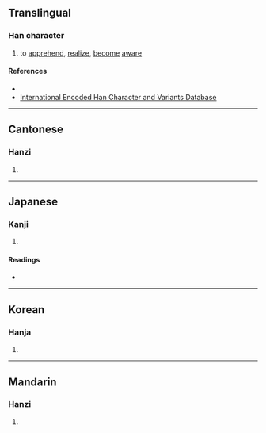 {{character info/new}}
==Translingual==

===Han character===
{{Han char|rn=61|rad=心|as=04|sn=8|four=|canj=MMP,XXXMM|ids=⿱五心}}

# {{qualifier|classical}} to [[apprehend]], [[realize]], [[become]] [[aware]]

====References====
* {{Han ref|kx=0377.150|dkj=10355|dj=0705.050|hdz=42273.090|uh=5FE2|ud=24546}}
* [http://chardb.iis.sinica.edu.tw/char/11258 International Encoded Han Character and Variants Database]

----

==Cantonese==

===Hanzi===
{{yue-hanzi|jyut=[[ng6]]|y=ng6}}

# {{defn|lang=yue|sort=心04}}

----

==Japanese==

===Kanji===
{{ja-kanji|grade=|rs=心04}}

# {{defn|lang=ja|sort=心04}}

====Readings====
* {{ja-readings|on=[[ご]] (go)|kun=[[さとる]] (satoru), [[さとり]] (satori)}}

----

==Korean==

===Hanja===
{{ko-hanja|hangeul=오|eumhun=|rv=o|mr=o|y=o}}

# {{defn|lang=ko|sort=心04}}

----

==Mandarin==

===Hanzi===
{{cmn-hanzi|pin=[[wù]] ([[wu4]])|wg=wu<sup>4</sup>}}

# {{defn|lang=cmn|sort=心04}}
